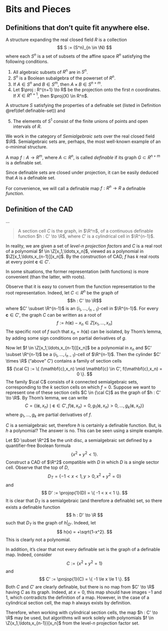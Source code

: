 # Bits and Pieces

## Definitions that don't quite fit anywhere else. 

::: {.definition #definable-set}
A structure expanding the real closed field $R$ is a collection $$
S := (S^n)_{n \in \N}
$$
where each $S^n$ is a set of subsets of the affine space $R^n$ satisfying the following conditions. 

1. All algebraic subsets of $R^n$ are in $S^n$.
1. $S^n$ is a Boolean subalgebra of the powerset of $R^n$.
1. If $A \in S^n$ and $B \in S^m$, then $A \times B \in S^{n+m}$.
1. Let $\proj : R^{n+1} \to R$ be the projection onto the first $n$ coordinates. If $X\in R^{n+1}$, then $\proj(X) \in R^n$.
:::

::: {.definition #o-minimal-structure}
A structure $S$ satisfying the properties of a definable set (listed in Definition \@ref(def:definable-set)) and

5. The elements of $S^1$ consist of the finite unions of points and open intervals of $R$.
:::

We work in the category of *Semialgebraic sets* over the real closed field $\R$. Semialgebraic sets are, perhaps, the most well-known example of an o-minimal structure. 

::: {.definition #definable-function}
A map $f : A \to R^m$, where $A \subset R^n$, is called *definable* if its graph $G \subset R^{n+m}$ is a definable set.
:::

::: {.remark}
Since definable sets are closed under projection, it can be easily deduced that $A$ is a definable set. 
:::

::: {.remark}
For convenience, we will call a definable map $f : R^n \to R$ a definable *function*. 
:::

## Definition of the CAD

...

> A section cell $C$ is the graph, in $\R^n$, of a continuous definable function $h : C' \to \R$, where $C'$ is a cylindrical cell in $\R^{n-1}$.

In reality, we are given a set of *level-$n$ projection factors* and $C$ is a real root of a polynomial $f \in \Z[x_1,\ldots,x_n]$, viewed as a polynomial in $\Z[x_1,\ldots,x_{n-1}][x_n]$. By the construction of CAD, $f$ has $k$ real roots at every point $\mathbf{c} \in C'$. 

In some situations, the former representation (with functions) is more convenient (than the latter, with roots).

Observe that it is easy to convert from the function representation to the root representation. Indeed, let $C\subset R^{n}$ be the graph of
$$h : C' \to \R$$
where $C' \subset \R^{n-1}$ is an $(i_1,\ldots,i_{n-1})$-cell in $\R^{n-1}$. For every $\mathbf{c} \in C'$, the graph $C$ can be written as a root of
$$
f := h(\mathbf{c}) - x_n \in Z[x_1,\ldots,x_n]
$$
The specific root of $f$ such that $x_n = h(\mathbf{c})$ can be isolated, by Thom's lemma, by adding some sign conditions on partial derivatives of $g$. 

Now let $f \in \Z[x_1,\ldots,x_{n-1}][x_n]$ be a polynomial in $x_n$ and $C' \subset \R^{n-1}$ be a $(i_1,\ldots,i_{n-1})$-cell of $\R^{n-1}$. Then the cylinder $C' \times \R$ ("above" $C'$) contains a family of section cells
$$
{\cal C} := \{ (\mathbf{c},x_n) \mid \mathbf{c} \in C', f(\mathbf{c},x_n) = 0 \}.
$$
The family $\cal C$ consists of $k$ connected semialgebraic sets, corresponding to the $k$ section cells on which $f = 0$.
Suppose we want to represent one of these section cells $C \in {\cal C}$ as the graph of $h : C' \to \R$. By Thom's lemma, we can write
$$
C = \{ (\mathbf{c},x_n) \mid \mathbf{c} \in C', f(\mathbf{c},x_n) = 0, g_1(\mathbf{c},x_n) > 0, \ldots, g_k(\mathbf{c},x_n) \}
$$
where $g_1,\ldots,g_k$ are partial derivatives of $f$. 

$C$ is a semialgebraic set, therefore $h$ is certainly a definable function. 
But, is $h$ a polynomial? The answer is no. This can be seen using a simple example. 

::: {.example}
Let $D \subset \R^2$ be the unit disc, a semialgebraic set defined by a quantifier-free Boolean formula
$$
\{ x^2 + y^2 < 1 \}.
$$
Construct a CAD of $\R^2$ compatible with $D$ in which $D$ is a single sector cell. Observe that the top of $D$,
$$
D_T = \{ -1 < x < 1, y > 0, x^2 + y^2 = 0 \}
$$
and 
$$
D' := \projop{1}(D) = \{ -1 < x < 1 \}.
$$
It is clear that $D_T$ is a semialgebraic (and therefore a definable) set, so there exists a definable function
$$
h : D' \to \R
$$
such that $D_T$ is the graph of $h\vert_{D'}$. Indeed, let
$$
h(x) = +\sqrt{1-x^2}.
$$
This is clearly not a polynomial.
:::

In addition, it's clear that not every definable set is the graph of a definable map. Indeed, consider
$$
C := \{ x^2 + y^2 = 1 \}
$$
and
$$
C' := \projop{1}(C) = \{ -1 \le x \le 1 \}.
$$
Both $C$ and $C'$ are clearly definable, but there is no map from $C' \to \R$ having $C$ as its graph. Indeed, at $x=0$, this map should have images $-1$ and $1$, which contradicts the definition of a map. However, in the case of a cylindrical section cell, the map $h$ always exists by definition.

Therefore, when working with cylindrical section cells, the map $h : C' \to \R$ may be used, but algorithms will work solely with polynomials $f \in \Z{x_1,\ldots,x_{n-1}}[x_n]$ from the level-$n$ projection factor set. 


